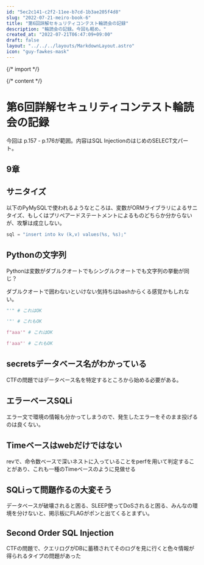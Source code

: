 ```yaml
---
id: "5ec2c141-c2f2-11ee-b7cd-1b3ae205f4d8"
slug: "2022-07-21-meiro-book-6"
title: "第6回詳解セキュリティコンテスト輪読会の記録"
description: "輪読会の記録。今回も軽め。"
created_at: "2022-07-21T06:47:09+09:00"
draft: false
layout: "../../../layouts/MarkdownLayout.astro"
icon: "guy-fawkes-mask"
---
```


{/* import */}


{/* content */}

# 第6回詳解セキュリティコンテスト輪読会の記録

今回は p.157 - p.176が範囲。内容はSQL InjectionのはじめのSELECT文パート。

## 9章

## サニタイズ

以下のPyMySQLで使われるようなところは、変数がORMライブラリによるサニタイズ、もしくはプリペアードステートメントによるものどちらか分からないが、攻撃は成立しない。

```py
sql = "insert into kv (k,v) values(%s, %s);"
```

## Pythonの文字列

Pythonは変数がダブルクオートでもシングルクオートでも文字列の挙動が同じ？

ダブルクオートで囲わないといけない気持ちはbashからくる感覚かもしれない。

```py
"'" # これはOK

'"' # これもOK

f"aaa'" # これはOK

f'aaa"' # これもOK
```

## secretsデータベース名がわかっている

CTFの問題ではデータベース名を特定するところから始める必要がある。

## エラーベースSQLi

エラー文で環境の情報も分かってしまうので、発生したエラーをそのまま投げるのは良くない。

## Timeベースはwebだけではない

revで、命令数ベースで深いネストに入っていることをperfを用いて判定することがあり、これも一種のTimeベースのように見做せる

## SQLiって問題作るの大変そう

データベースが破壊されると困る、SLEEP使ってDoSされると困る、みんなの環境を分けないと、掲示板にFLAGがポンと出てくるとまずい。

## Second Order SQL Injection

CTFの問題で、クエリログがDBに蓄積されてそのログを見に行くと色々情報が得られるタイプの問題があった

